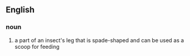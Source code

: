 ==English==
===noun===
# a part of an insect's leg that is spade-shaped and can be used as a scoop for feeding